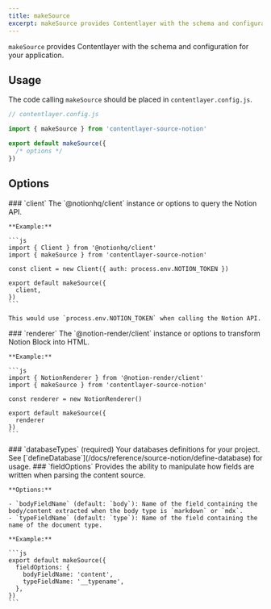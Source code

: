 ```yaml
---
title: makeSource
excerpt: makeSource provides Contentlayer with the schema and configuration when using local files as the content source.
---
```


`makeSource` provides Contentlayer with the schema and configuration for your application.

## Usage

The code calling `makeSource` should be placed in `contentlayer.config.js`.

```ts
// contentlayer.config.js

import { makeSource } from 'contentlayer-source-notion'

export default makeSource({
  /* options */
})
```

## Options

<OptionsTable>
  <OptionTitle>
    ### `client` 
    
  </OptionTitle>
  <OptionDescription>
    The `@notionhq/client` instance or options to query the Notion API.

    **Example:**

    ```js
    import { Client } from '@notionhq/client'
    import { makeSource } from 'contentlayer-source-notion'

    const client = new Client({ auth: process.env.NOTION_TOKEN })

    export default makeSource({
      client,
    })
    ```

    This would use `process.env.NOTION_TOKEN` when calling the Notion API.

  </OptionDescription>
  <OptionTitle>
    ### `renderer`

  </OptionTitle>
  <OptionDescription>
    The `@notion-render/client` instance or options to transform Notion Block into HTML.

    **Example:**

    ```js
    import { NotionRenderer } from '@notion-render/client'
    import { makeSource } from 'contentlayer-source-notion'

    const renderer = new NotionRenderer()

    export default makeSource({
      renderer
    })
    ```

  </OptionDescription>
  <OptionTitle>
    ### `databaseTypes` 
    (required)

  </OptionTitle>
  <OptionDescription>
    Your databases definitions for your project. See [`defineDatabase`](/docs/reference/source-notion/define-database) for usage.

  </OptionDescription>
  <OptionTitle>
    ### `fieldOptions`

  </OptionTitle>
  <OptionDescription>
    Provides the ability to manipulate how fields are written when parsing the content source.

    **Options:**

    - `bodyFieldName` (default: `body`): Name of the field containing the body/content extracted when the body type is `markdown` or `mdx`.
    - `typeFieldName` (default: `type`): Name of the field containing the name of the document type.

    **Example:**

    ```js
    export default makeSource({
      fieldOptions: {
        bodyFieldName: 'content',
        typeFieldName: '__typename',
      },
    })
    ```

  </OptionDescription>
</OptionsTable>
